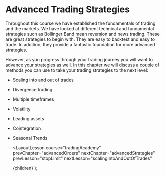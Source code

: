 
# Advanced Trading Strategies

Throughout this course we have established the fundamentals of trading and the markets. We have looked at different technical
and fundamental strategies such as Bollinger Band mean reversion and news trading. These are great strategies to begin with. They
are easy to backtest and easy to trade. In addition, they provide a fantastic foundation for more advanced strategies.

However, as you progress through your trading journey you will want to advance your strategies as well. In this chapter we will
discuss a couple of methods you can use to take your trading strategies to the next level:

- Scaling into and out of trades
- Divergence trading
- Multiple timeframes
- Volatility
- Leading assets
- Cointegration
- Seasonal Trends

  <LayoutLesson
    course="tradingAcademy"
    prevChapter="advancedOrders"
    nextChapter="advancedStrategies"
    prevLesson="stopLimit"
    nextLesson="scalingIntoAndOutOfTrades"
  >
    {children}
  </LayoutLesson>
);
